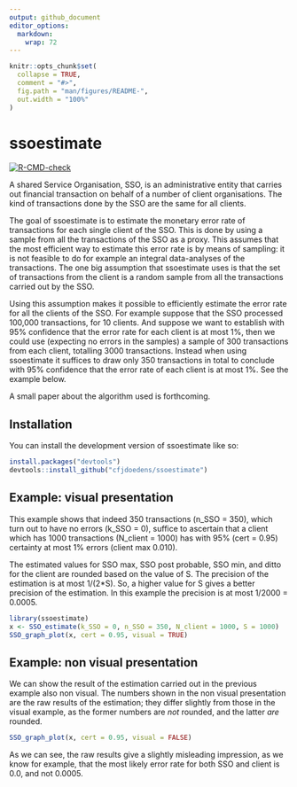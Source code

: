 ```yaml
---
output: github_document
editor_options: 
  markdown: 
    wrap: 72
---
```


<!-- README.md is generated from README.Rmd. Please edit that file -->

```r
knitr::opts_chunk$set(
  collapse = TRUE,
  comment = "#>",
  fig.path = "man/figures/README-",
  out.width = "100%"
)
```

# ssoestimate

<!-- badges: start -->

[![R-CMD-check](https://github.com/cfjdoedens/ssoestimate/actions/workflows/R-CMD-check.yaml/badge.svg)](https://github.com/cfjdoedens/ssoestimate/actions/workflows/R-CMD-check.yaml)

<!-- badges: end -->

A shared Service Organisation, SSO, is an administrative entity that
carries out financial transaction on behalf of a number of client
organisations. The kind of transactions done by the SSO are the same for
all clients.

The goal of ssoestimate is to estimate the monetary error rate of
transactions for each single client of the SSO. This is done by using a
sample from all the transactions of the SSO as a proxy. This assumes
that the most efficient way to estimate this error rate is by means of
sampling: it is not feasible to do for example an integral data-analyses
of the transactions. The one big assumption that ssoestimate uses is
that the set of transactions from the client is a random sample from all
the transactions carried out by the SSO.

Using this assumption makes it possible to efficiently estimate the
error rate for all the clients of the SSO. For example suppose that the
SSO processed 100,000 transactions, for 10 clients. And suppose we want
to establish with 95% confidence that the error rate for each client is
at most 1%, then we could use (expecting no errors in the samples) a
sample of 300 transactions from each client, totalling 3000
transactions. Instead when using ssoestimate it suffices to draw only
350 transactions in total to conclude with 95% confidence that the error
rate of each client is at most 1%. See the example below.

A small paper about the algorithm used is forthcoming.

## Installation

You can install the development version of ssoestimate like so:

``` r
install.packages("devtools")
devtools::install_github("cfjdoedens/ssoestimate")
```

## Example: visual presentation

This example shows that indeed 350 transactions (n_SSO = 350), which
turn out to have no errors (k_SSO = 0), suffice to ascertain that a
client which has 1000 transactions (N_client = 1000) has with 95% (cert
= 0.95) certainty at most 1% errors (client max 0.010).

The estimated values for SSO max, SSO post probable, SSO min, and ditto
for the client are rounded based on the value of S. The precision of the
estimation is at most 1/(2\*S). So, a higher value for S gives a better
precision of the estimation. In this example the precision is at most
1/2000 = 0.0005.

```r
library(ssoestimate)
x <- SSO_estimate(k_SSO = 0, n_SSO = 350, N_client = 1000, S = 1000)
SSO_graph_plot(x, cert = 0.95, visual = TRUE)
```

## Example: non visual presentation

We can show the result of the estimation carried out in the previous example 
also non visual. The numbers
shown in the non visual presentation are the raw results of the
estimation; they differ slightly from those in the visual example, as the
former numbers are _not_ rounded, and the latter _are_ rounded.

```r
SSO_graph_plot(x, cert = 0.95, visual = FALSE)
```
As we can see, the raw results give a slightly misleading impression, as
we know for example, that the most likely error rate for both SSO and client is 0.0,
and not 0.0005.
